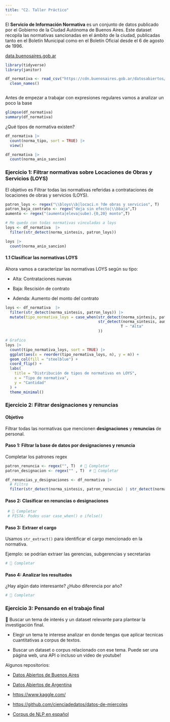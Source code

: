 ```yaml
---
title: "C2. Taller Práctico"
---
```


El **Servicio de Información Normativa** es un conjunto de datos publicado por el Gobierno de la Ciudad Autónoma de Buenos Aires. Este dataset recopila las normativas sancionadas en el ámbito de la ciudad, publicadas tanto en el Boletín Municipal como en el Boletín Oficial desde el 6 de agosto de 1996.

[data.buenosaires.gob.ar](https://data.buenosaires.gob.ar/dataset/servicio-informacion-normativa?utm_source=chatgpt.com)

```r

library(tidyverse)
library(janitor)

df_normativa <- read_csv("https://cdn.buenosaires.gob.ar/datosabiertos/datasets/secretaria-legal-y-tecnica/servicio-informacion-normativa/normativa.csv") |> 
  clean_names()



```

Antes de empezar a trabajar con expresiones regulares vamos a analizar un poco la base

```r
glimpse(df_normativa)
summary(df_normativa)
```

¿Qué tipos de normativa existen?

```r

df_normativa |> 
  count(norma_tipo, sort = TRUE) |> 
  view()

df_normativa |> 
  count(norma_anio_sancion)
```

### Ejercicio 1: Filtrar normativas sobre Locaciones de Obras y Servicios (LOYS)

El objetivo es Filtrar todas las normativas referidas a contrataciones de locaciones de obras y servicios (LOYS).

```r

patron_loys <- regex("\\bloys\\b|locaci.n ?de obras y servicios", T)
patron_baja_contrato <- regex("deja sin efecto|\\bbaja",T)
aumento <- regex("(aumenta|eleva|sube).{0,20} monto",T)

# Me quedo con todas normativas vinculadas a loys
loys <- df_normativa  |> 
  filter(str_detect(norma_sintesis, patron_loys))

loys |> 
  count(norma_anio_sancion)
```

#### 1.1 Clasificar las normativas LOYS

Ahora vamos a caracterizar las normativas LOYS según su tipo:

-   Alta: Contrataciones nuevas

-   Baja: Rescisión de contrato

-   Adenda: Aumento del monto del contrato

```r
loys <- df_normativa  |> 
  filter(str_detect(norma_sintesis, patron_loys)) |> 
  mutate(tipo_normativa_loys = case_when(str_detect(norma_sintesis, patron_baja_contrato) ~ "Baja",
                                         str_detect(norma_sintesis, aumento) ~"Adenda",
                                                   T ~ "Alta"
                                         ))

# Grafico
loys |> 
  count(tipo_normativa_loys, sort = TRUE) |> 
  ggplot(aes(x = reorder(tipo_normativa_loys, n), y = n)) +
  geom_col(fill = "steelblue") +
  coord_flip() +
  labs(
    title = "Distribución de tipos de normativas en LOYS",
    x = "Tipo de normativa",
    y = "Cantidad"
  ) +
  theme_minimal()
```

### Ejercicio 2: Filtrar designaciones y renuncias

#### Objetivo

Filtrar todas las normativas que mencionen **designaciones** y **renuncias** de personal.

#### **Paso 1: Filtrar la base de datos por designaciones y renuncia**

Completar los patrones regex

```r

patron_renuncia <- regex("", T)  # 📝 Completar 
patron_designacion <- regex("" , T)  # 📝 Completar 

df_renuncias_y_designaciones <- df_normativa |> 
  # Filtro
  filter(str_detect(norma_sintesis, patron_renuncia) | str_detect(norma_sintesis, patron_renuncia))

```

#### **Paso 2: Clasificar en renuncias o designaciones**

```r
 # 📝 Completar 
 # PISTA: Podes usar case_when() o ifelse()

```

#### **Paso 3: Extraer el cargo**

Usamos `str_extract()` para identificar el cargo mencionado en la normativa.

Ejemplo: se podrían extraer las gerencias, subgerencias y secretarías

```r
# 📝 Completar


```

#### **Paso 4: Analizar los resultados**

¿Hay algún dato interesante? ¿Hubo diferencia por año?

```r
# 📝 Completar
```

### Ejercicio 3: Pensando en el trabajo final

📌 Buscar un tema de interés y un dataset relevante para plantear la investigación final.

-   Elegir un tema te interese analizar en donde tengas que aplicar tecnicas cuantitativas a corpus de textos.

-   Buscar un dataset o corpus relacionado con ese tema. Puede ser una página web, una API o incluso un video de youtube!

Algunos repositorios:

-   [Datos Abiertos de Buenos Aires](https://data.buenosaires.gob.ar/)

<!-- -->

-   [Datos Abiertos de Argentina](https://datos.gob.ar/)

<!-- -->

-   <https://www.kaggle.com/>

-   <https://github.com/cienciadedatos/datos-de-miercoles>

-   [Corpus de NLP en español](https://huggingface.co/collections/somosnlp/corpus-instructions-in-spanish-and-related-languages-6697e4ce5ef2828a1ff26d5d)
